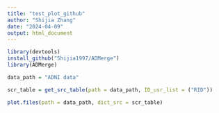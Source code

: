 ```yaml
---
title: "test_plot_github"
author: "Shijia Zhang"
date: "2024-04-09"
output: html_document
---
```


```r
library(devtools)
install_github("Shijia1997/ADMerge")
library(ADMerge)
```

```r
data_path = "ADNI data"

scr_table = get_src_table(path = data_path, ID_usr_list = ("RID"))

plot.files(path = data_path, dict_src = scr_table)
```

